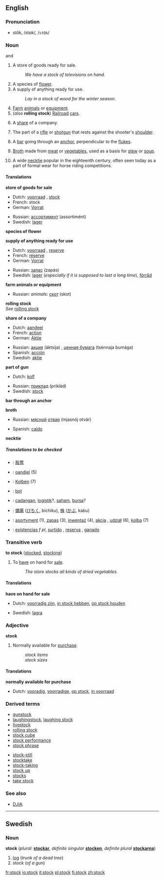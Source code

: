 ==English==

===Pronunciation===
*stŏk, /stɒk/, /<tt>stQk</tt>/

===Noun===
{{en-noun-reg}} {{countable}} and {{uncountable}}

#A store of goods ready for sale.
#:''We have a stock of televisions on hand.''
#A species of [[flower]].
#A supply of anything ready for use.
#:''Lay in a stock of wood for the winter season.''
#[[Farm]] [[animals]] or [[equipment]].
#(''also'' '''rolling stock''') [[Railroad]] [[car]]s.
# {{finance}} A [[share]] of a company.
#The part of a [[rifle]] or [[shotgun]] that rests against the shooter's [[shoulder]].
# {{nautical}} A [[bar]] going through an [[anchor]], perpendicular to the [[fluke]]s.
# {{uncountable}} [[Broth]] made from [[meat]] or [[vegetable]]s, used as a basis for [[stew]] or [[soup]].
#A wide [[necktie]] popular in the eighteenth century, often seen today as a part of formal wear for horse riding competitions.
<!--This is "take stock
#An [[estimate]].
#:''He took stock of the situation.''
-->

====Translations====

'''store of goods for sale'''
{{top}}
*Dutch: [[voorraad]] {{m}}, [[stock]] {{m}}
*French: stock {{m}}
*German: [[Vorrat]] {{m}}
{{mid}}
*Russian: [[ассортимент]] (assortimént) {{m}}
*Swedish: [[lager]] {{n}}
{{bottom}}

'''species of flower'''
{{top}}
{{mid}}
{{bottom}}

'''supply of anything ready for use'''
{{top}}
*Dutch: [[voorraad]] {{m}}, [[reserve]]
*French: [[réserve]] {{f}}
*German: [[Vorrat]] {{m}}
{{mid}}
*Russian: [[запас]] (zapás) {{m}}
*Swedish: [[lager]] {{n}} (''especially if it is supposed to last a long time''), [[förråd]] {{n}}
{{bottom}}

'''farm animals or equipment'''
{{top}}
{{mid}}
*Russian: ''animals'': [[скот]] (skot) {{m}}
{{bottom}}

'''rolling stock''' <br>
''See'' [[rolling stock]]

'''share of a company'''
{{top}}
*Dutch: [[aandeel]] {{n}}
*French: [[action#French|action]] {{f}}
*German: [[Aktie]] {{f}}
{{mid}}
*Russian: [[акция]] (áktsija) {{f}}, [[ценная бумага]] (tsénnaja bumága) {{f}}
*Spanish: [[acción]] {{f}}
*Swedish: [[aktie]] {{c}}
{{bottom}}

'''part of gun'''
{{top}}
*Dutch: [[kolf]] {{m}}
{{mid}}
*Russian: [[приклад]] (priklád) {{m}}
*Swedish: [[stock#Swedish|stock]] {{c}}
{{bottom}}

'''bar through an anchor'''
{{top}}
{{mid}}
{{bottom}}

'''broth'''
{{top}}
*Russian: [[мясной]] [[отвар]] (mjasnój otvár) {{m}}
{{mid}}
*Spanish: [[caldo]] {{m}}
{{bottom}}

'''necktie'''
{{top}}
{{mid}}
{{bottom}}

=====Translations to be checked=====
<!--Remove this section once all of the translations below have been moved into the tables above.-->
{{checktrans}}

*{{ttbc|Chinese}}: [[股票]]
*{{ttbc|Frisian}}: [[oandiel]] (5)
*{{ttbc|German}}: [[Kolben]] {{m}} (7)<!--of a gun: is this correct?-->
*{{ttbc|Hungarian}}: [[bot]] <!-- not verified -->
*{{ttbc|Indonesian}}: [[cadang|cadangan]], [[logistik]]?, [[saham]], [[bursa]]? <!-- not verified -->
*{{ttbc|Japanese}}: [[備蓄]] ([[びちく]], bichiku), [[株]] ([[かぶ]], kabu) <!-- not verified -->
*{{ttbc|Polish}}: [[asortyment]] {{m}} (1), [[zapas]] {{m}} (3), [[inwentaż]] {{m}} (4), [[akcja]] {{f}}, [[udział]] {{m}} (6), [[kolba]] {{f}} (7)
*{{ttbc|Spanish}}: [[existencia]]s ''f pl'', [[surtido]] {{m}}, [[reserva]] {{f}}, [[ganado]] {{m}}

===Transitive verb===
'''to stock''' ([[stocked]], [[stocking]])

#To [[have]] on hand for [[sale]].
#:''The store stocks all kinds of dried vegetables.''

====Translations====

'''have on hand for sale'''
{{top}}
*Dutch: [[voorradig zijn]], [[in stock hebben]], [[op stock houden]]
{{mid}}
*Swedish: [[lagra]]
{{bottom}}

===Adjective===
'''stock''' {{notcomp}}

#Normally available for [[purchase]].
#:''stock items''
#:''stock sizes''

====Translations====

'''normally available for purchase'''
{{top}}
*Dutch: [[vooradig]], [[voorradige]], [[op stock]], [[in voorraad]]
{{mid}}
{{bottom}}

===Derived terms===
{{top}}
*[[gunstock]]
*[[laughingstock]], [[laughing stock]]
*[[livestock]]
*[[rolling stock]]
*[[stock cube]]
*[[stock performance]]
*[[stock phrase]]
{{mid}}
*[[stock-still]]
*[[stocktake]]
*[[stock-taking]]
*[[stock up]]
*[[stocks]]
*[[take stock]]
{{bottom}}

===See also===
*[[DJIA]]

----
==Swedish==
===Noun===
'''stock''' {{c}} (''plural:'' '''[[stockar]]''', ''definite singular'' '''[[stocken]]''', ''definite plural'' '''[[stockarna]]''')

#[[log]] (''trunk of a dead tree'')
#stock (''of a gun'')

[[fr:stock]]
[[io:stock]]
[[it:stock]]
[[pl:stock]]
[[fi:stock]]
[[zh:stock]]